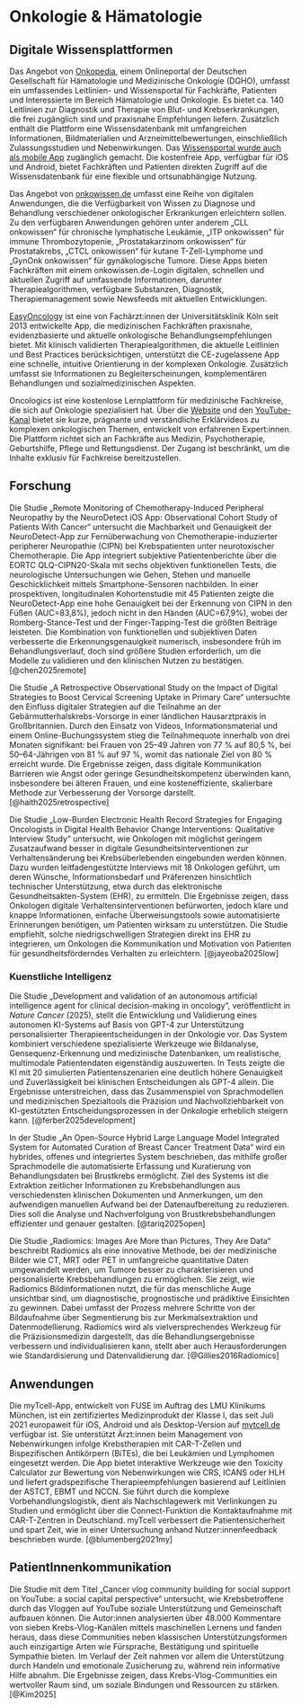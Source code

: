 # Onkologie & Hämatologie

## Digitale Wissensplattformen

Das Angebot von [Onkopedia](https://www.onkopedia.com/de), einem Onlineportal der Deutschen Gesellschaft für Hämatologie und Medizinische Onkologie (DGHO), umfasst ein umfassendes Leitlinien- und Wissensportal für Fachkräfte, Patienten und Interessierte im Bereich Hämatologie und Onkologie. Es bietet ca. 140 Leitlinien zur Diagnostik und Therapie von Blut- und Krebserkrankungen, die frei zugänglich sind und praxisnahe Empfehlungen liefern. Zusätzlich enthält die Plattform eine Wissensdatenbank mit umfangreichen Informationen, Bildmaterialien und Arzneimittelbewertungen, einschließlich Zulassungsstudien und Nebenwirkungen. Das [Wissensportal wurde auch als mobile App](https://www.onkopedia.com/de/news/onkopedia-jetzt-auch-als-app) zugänglich gemacht. Die kostenfreie App, verfügbar für iOS und Android, bietet Fachkräften und Patienten direkten Zugriff auf die Wissensdatenbank für eine flexible und ortsunabhängige Nutzung.

Das Angebot von [onkowissen.de](https://onkowissen.de/apps/) umfasst eine Reihe von digitalen Anwendungen, die die Verfügbarkeit von Wissen zu Diagnose und Behandlung verschiedener onkologischer Erkrankungen erleichtern sollen. Zu den verfügbaren Anwendungen gehören unter anderem „CLL onkowissen“ für chronische lymphatische Leukämie, „ITP onkowissen“ für immune Thrombozytopenie, „Prostatakarzinom onkowissen“ für Prostatakrebs, „CTCL onkowissen“ für kutane T-Zell-Lymphome und „GynOnk onkowissen“ für gynäkologische Tumore. Diese Apps bieten Fachkräften mit einem onkowissen.de-Login digitalen, schnellen und aktuellen Zugriff auf umfassende Informationen, darunter Therapiealgorithmen, verfügbare Substanzen, Diagnostik, Therapiemanagement sowie Newsfeeds mit aktuellen Entwicklungen.

[EasyOncology](https://easyoncology.app/) ist eine von Fachärzt:innen der Universitätsklinik Köln seit 2013 entwickelte App, die medizinischen Fachkräften praxisnahe, evidenzbasierte und aktuelle onkologische Behandlungsempfehlungen bietet. Mit klinisch validierten Therapiealgorithmen, die aktuelle Leitlinien und Best Practices berücksichtigen, unterstützt die CE-zugelassene App eine schnelle, intuitive Orientierung in der komplexen Onkologie. Zusätzlich umfasst sie Informationen zu Begleiterscheinungen, komplementären Behandlungen und sozialmedizinischen Aspekten.

Oncologics ist eine kostenlose Lernplattform für medizinische Fachkreise, die sich auf Onkologie spezialisiert hat. Über die [Website](https://oncologics.de/) und den [YouTube-Kanal](https://www.youtube.com/@oncologics_de) bietet sie kurze, prägnante und verständliche Erklärvideos zu komplexen onkologischen Themen, entwickelt von erfahrenen Expert:innen. Die Plattform richtet sich an Fachkräfte aus Medizin, Psychotherapie, Geburtshilfe, Pflege und Rettungsdienst. Der Zugang ist beschränkt, um die Inhalte exklusiv für Fachkreise bereitzustellen.

## Forschung

Die Studie „Remote Monitoring of Chemotherapy-Induced Peripheral Neuropathy by the NeuroDetect iOS App: Observational Cohort Study of Patients With Cancer“ untersucht die Machbarkeit und Genauigkeit der NeuroDetect-App zur Fernüberwachung von Chemotherapie-induzierter peripherer Neuropathie (CIPN) bei Krebspatienten unter neurotoxischer Chemotherapie. Die App integriert subjektive Patientenberichte über die EORTC QLQ-CIPN20-Skala mit sechs objektiven funktionellen Tests, die neurologische Untersuchungen wie Gehen, Stehen und manuelle Geschicklichkeit mittels Smartphone-Sensoren nachbilden. In einer prospektiven, longitudinalen Kohortenstudie mit 45 Patienten zeigte die NeuroDetect-App eine hohe Genauigkeit bei der Erkennung von CIPN in den Füßen (AUC=83,8%), jedoch nicht in den Händen (AUC=67,9%), wobei der Romberg-Stance-Test und der Finger-Tapping-Test die größten Beiträge leisteten. Die Kombination von funktionellen und subjektiven Daten verbesserte die Erkennungsgenauigkeit numerisch, insbesondere früh im Behandlungsverlauf, doch sind größere Studien erforderlich, um die Modelle zu validieren und den klinischen Nutzen zu bestätigen. [@chen2025remote]

Die Studie „A Retrospective Observational Study on the Impact of Digital Strategies to Boost Cervical Screening Uptake in Primary Care“ untersuchte den Einfluss digitaler Strategien auf die Teilnahme an der Gebärmutterhalskrebs-Vorsorge in einer ländlichen Hausarztpraxis in Großbritannien. Durch den Einsatz von Videos, Informationsmaterial und einem Online-Buchungssystem stieg die Teilnahmequote innerhalb von drei Monaten signifikant: bei Frauen von 25–49 Jahren von 77 % auf 80,5 %, bei 50–64-Jährigen von 81 % auf 97 %, womit das nationale Ziel von 80 % erreicht wurde. Die Ergebnisse zeigen, dass digitale Kommunikation Barrieren wie Angst oder geringe Gesundheitskompetenz überwinden kann, insbesondere bei älteren Frauen, und eine kosteneffiziente, skalierbare Methode zur Verbesserung der Vorsorge darstellt. [@haith2025retrospective]

Die Studie „Low-Burden Electronic Health Record Strategies for Engaging Oncologists in Digital Health Behavior Change Interventions: Qualitative Interview Study“ untersucht, wie Onkologen mit möglichst geringem Zusatzaufwand besser in digitale Gesundheitsinterventionen zur Verhaltensänderung bei Krebsüberlebenden eingebunden werden können. Dazu wurden leitfadengestützte Interviews mit 18 Onkologen geführt, um deren Wünsche, Informationsbedarf und Präferenzen hinsichtlich technischer Unterstützung, etwa durch das elektronische Gesundheitsakten-System (EHR), zu ermitteln. Die Ergebnisse zeigen, dass Onkologen digitale Verhaltensinterventionen befürworten, jedoch klare und knappe Informationen, einfache Überweisungstools sowie automatisierte Erinnerungen benötigen, um Patienten wirksam zu unterstützen. Die Studie empfiehlt, solche niedrigschwelligen Strategien direkt ins EHR zu integrieren, um Onkologen die Kommunikation und Motivation von Patienten für gesundheitsförderndes Verhalten zu erleichtern. [@jayeoba2025low]

### Kuenstliche Intelligenz

Die Studie „Development and validation of an autonomous artificial intelligence agent for clinical decision-making in oncology“, veröffentlicht in *Nature Cancer* (2025), stellt die Entwicklung und Validierung eines autonomen KI-Systems auf Basis von GPT-4 zur Unterstützung personalisierter Therapieentscheidungen in der Onkologie vor. Das System kombiniert verschiedene spezialisierte Werkzeuge wie Bildanalyse, Gensequenz-Erkennung und medizinische Datenbanken, um realistische, multimodale Patientendaten eigenständig auszuwerten. In Tests zeigte die KI mit 20 simulierten Patientenszenarien eine deutlich höhere Genauigkeit und Zuverlässigkeit bei klinischen Entscheidungen als GPT-4 allein. Die Ergebnisse unterstreichen, dass das Zusammenspiel von Sprachmodellen und medizinischen Spezialtools die Präzision und Nachvollziehbarkeit von KI-gestützten Entscheidungsprozessen in der Onkologie erheblich steigern kann. [@ferber2025development]

In der Studie „An Open-Source Hybrid Large Language Model Integrated System for Automated Curation of Breast Cancer Treatment Data“ wird ein hybrides, offenes und integriertes System beschrieben, das mithilfe großer Sprachmodelle die automatisierte Erfassung und Kuratierung von Behandlungsdaten bei Brustkrebs ermöglicht. Ziel des Systems ist die Extraktion zeitlicher Informationen zu Krebsbehandlungen aus verschiedensten klinischen Dokumenten und Anmerkungen, um den aufwendigen manuellen Aufwand bei der Datenaufbereitung zu reduzieren. Dies soll die Analyse und Nachverfolgung von Brustkrebsbehandlungen effizienter und genauer gestalten. [@tariq2025open]

Die Studie „Radiomics: Images Are More than Pictures, They Are Data“ beschreibt Radiomics als eine innovative Methode, bei der medizinische Bilder wie CT, MRT oder PET in umfangreiche quantitative Daten umgewandelt werden, um Tumore besser zu charakterisieren und personalisierte Krebsbehandlungen zu ermöglichen. Sie zeigt, wie Radiomics Bildinformationen nutzt, die für das menschliche Auge unsichtbar sind, um diagnostische, prognostische und prädiktive Einsichten zu gewinnen. Dabei umfasst der Prozess mehrere Schritte von der Bildaufnahme über Segmentierung bis zur Merkmalsextraktion und Datenmodellierung. Radiomics wird als vielversprechendes Werkzeug für die Präzisionsmedizin dargestellt, das die Behandlungsergebnisse verbessern und individualisieren kann, stellt aber auch Herausforderungen wie Standardisierung und Datenvalidierung dar. [@Gillies2016Radiomics]

## Anwendungen

Die myTcell-App, entwickelt von FUSE im Auftrag des LMU Klinikums München, ist ein zertifiziertes Medizinprodukt der Klasse I, das seit Juli 2021 europaweit für iOS, Android und als Desktop-Version auf [mytcell.de](https://mytcell.de/) verfügbar ist. Sie unterstützt Ärzt:innen beim Management von Nebenwirkungen infolge Krebstherapien mit CAR-T-Zellen und Bispezifischen Antikörpern (BiTEs), die bei Leukämien und Lymphomen eingesetzt werden. Die App bietet interaktive Werkzeuge wie den Toxicity Calculator zur Bewertung von Nebenwirkungen wie CRS, ICANS oder HLH und liefert gradspezifische Therapieempfehlungen basierend auf Leitlinien der ASTCT, EBMT und NCCN. Sie führt durch die komplexe Vorbehandlungslogistik, dient als Nachschlagewerk mit Verlinkungen zu Studien und ermöglicht über die Connect-Funktion die Kontaktaufnahme mit CAR-T-Zentren in Deutschland. myTcell verbessert die Patientensicherheit und spart Zeit, wie in einer Untersuchung anhand Nutzer:innenfeedback beschrieben wurde. [@blumenberg2021my]

## PatientInnenkommunikation

Die Studie mit dem Titel „Cancer vlog community building for social support on YouTube: a social capital perspective“ untersucht, wie Krebsbetroffene durch das Vloggen auf YouTube soziale Unterstützung und Gemeinschaft aufbauen können. Die Autor:innen analysierten über 48.000 Kommentare von sieben Krebs-Vlog-Kanälen mittels maschinellen Lernens und fanden heraus, dass diese Communities neben klassischen Unterstützungsformen auch einzigartige Arten wie Fürsprache, Bestätigung und spirituelle Sympathie bieten. Im Verlauf der Zeit nahmen vor allem die Unterstützung durch Handeln und emotionale Zusicherung zu, während rein informative Hilfe abnahm. Die Ergebnisse zeigen, dass Krebs-Vlog-Communities ein wertvoller Raum sind, um soziale Bindungen und Ressourcen zu stärken. [@Kim2025]
